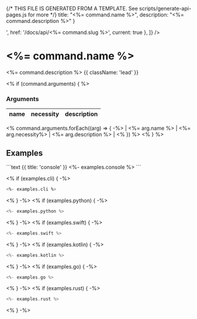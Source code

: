 {/* THIS FILE IS GENERATED FROM A TEMPLATE. See scripts/generate-api-pages.js for more */}
    title: "<%= command.name %>",
    description: "<%= command.description %>"
}

<div className='not-prose mb-5'>
    <Breadcrumbs pages={[
        { name: 'API', href: '/docs/api', current: false },
        { name: '<%= command.name %>', href: '/docs/api/<%= command.slug %>', current: true },
    ]} />
</div>

# <%= command.name %>

<%= command.description %> {{ className: 'lead' }}

<% if (command.arguments) { %>
### Arguments

| name | necessity | description |
| ---- | --------- | ----------- |
<% command.arguments.forEach((arg) => { -%>
| <%= arg.name  %>  | <%= arg.necessity%> | <%= arg.description %> |
<% }) %>
<% } %>

## Examples

<CodeGroup title="<%= command.name %>">
```text {{ title: 'console' }}
<%- examples.console %>
```

<% if (examples.cli) { -%>
```bash {{ title: 'CLI' }}
<%- examples.cli %>
```

<% } -%>
<% if (examples.python) { -%>
```python {{ title: 'python' }}
<%- examples.python %>
```

<% } -%>
<% if (examples.swift) { -%>
```swift {{ title: 'swift' }}
<%- examples.swift %>
```

<% } -%>
<% if (examples.kotlin) { -%>
```kotlin {{ title: 'kotlin' }}
<%- examples.kotlin %>
```

<% } -%>
<% if (examples.go) { -%>
```swift {{ title: 'go' }}
<%- examples.go %>
```

<% } -%>
<% if (examples.rust) { -%>
```rust {{ title: 'rust' }}
<%- examples.rust %>
```

<% } -%>

</CodeGroup>
